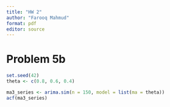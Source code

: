 ```yaml
---
title: "HW 2"
author: "Farooq Mahmud"
format: pdf
editor: source
---
```


# Problem 5b

```r
set.seed(42)
theta <- c(0.8, 0.6, 0.4)

ma3_series <- arima.sim(n = 150, model = list(ma = theta))
acf(ma3_series)
```